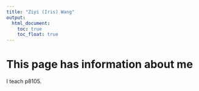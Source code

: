 ```yaml
---
title: "Ziyi (Iris) Wang"
output: 
  html_document:
    toc: true
    toc_float: true
---
```


# This page has information about me

I teach p8105.